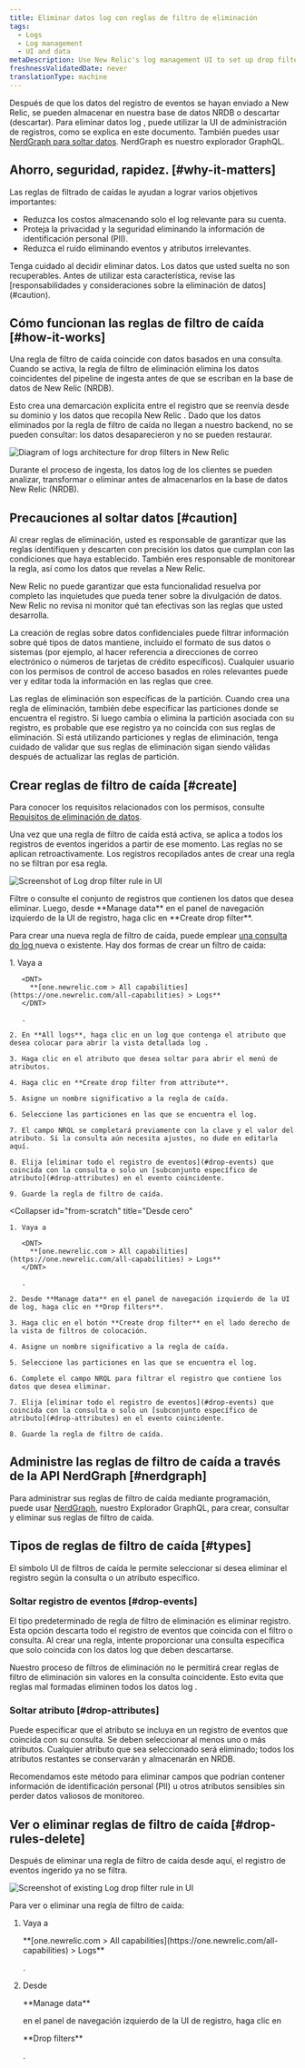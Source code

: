 ```yaml
---
title: Eliminar datos log con reglas de filtro de eliminación
tags:
  - Logs
  - Log management
  - UI and data
metaDescription: Use New Relic's log management UI to set up drop filter rules for dropping specific types of log data.
freshnessValidatedDate: never
translationType: machine
---
```


Después de que los datos del registro de eventos se hayan enviado a New Relic, se pueden almacenar en nuestra base de datos NRDB o descartar (descartar). Para eliminar datos log , puede utilizar la UI de administración de registros, como se explica en este documento. También puedes usar [NerdGraph para soltar datos](/docs/accounts/accounts/data-management/drop-data-using-nerdgraph). NerdGraph es nuestro explorador GraphQL.

## Ahorro, seguridad, rapidez. [#why-it-matters]

Las reglas de filtrado de caídas le ayudan a lograr varios objetivos importantes:

* Reduzca los costos almacenando solo el log relevante para su cuenta.
* Proteja la privacidad y la seguridad eliminando la información de identificación personal (PII).
* Reduzca el ruido eliminando eventos y atributos irrelevantes.

<Callout variant="caution">
  Tenga cuidado al decidir eliminar datos. Los datos que usted suelta no son recuperables. Antes de utilizar esta característica, revise las [responsabilidades y consideraciones sobre la eliminación de datos](#caution).
</Callout>

## Cómo funcionan las reglas de filtro de caída [#how-it-works]

Una regla de filtro de caída coincide con datos basados en una consulta. Cuando se activa, la regla de filtro de eliminación elimina los datos coincidentes del pipeline de ingesta antes de que se escriban en la base de datos de New Relic (NRDB).

Esto crea una demarcación explícita entre el registro que se reenvía desde su dominio y los datos que recopila New Relic . Dado que los datos eliminados por la regla de filtro de caída no llegan a nuestro backend, no se pueden consultar: los datos desaparecieron y no se pueden restaurar.

<img
  title="Logs architecture for drop filters in New Relic"
  alt="Diagram of logs architecture for drop filters in New Relic"
  src="/images/logs_diagram_ingest-pipeline.webp"
/>

<figcaption>
  Durante el proceso de ingesta, los datos log de los clientes se pueden analizar, transformar o eliminar antes de almacenarlos en la base de datos New Relic (NRDB).
</figcaption>

## Precauciones al soltar datos [#caution]

Al crear reglas de eliminación, usted es responsable de garantizar que las reglas identifiquen y descarten con precisión los datos que cumplan con las condiciones que haya establecido. También eres responsable de monitorear la regla, así como los datos que revelas a New Relic.

New Relic no puede garantizar que esta funcionalidad resuelva por completo las inquietudes que pueda tener sobre la divulgación de datos. New Relic no revisa ni monitor qué tan efectivas son las reglas que usted desarrolla.

La creación de reglas sobre datos confidenciales puede filtrar información sobre qué tipos de datos mantiene, incluido el formato de sus datos o sistemas (por ejemplo, al hacer referencia a direcciones de correo electrónico o números de tarjetas de crédito específicos). Cualquier usuario con los permisos de control de acceso basados en roles relevantes puede ver y editar toda la información en las reglas que cree.

<Callout variant="caution">
  Las reglas de eliminación son específicas de la partición. Cuando crea una regla de eliminación, también debe especificar las particiones donde se encuentra el registro. Si luego cambia o elimina la partición asociada con su registro, es probable que ese registro ya no coincida con sus reglas de eliminación. Si está utilizando particiones y reglas de eliminación, tenga cuidado de validar que sus reglas de eliminación sigan siendo válidas después de actualizar las reglas de partición.
</Callout>

## Crear reglas de filtro de caída [#create]

Para conocer los requisitos relacionados con los permisos, consulte [Requisitos de eliminación de datos](/docs/data-apis/manage-data/drop-data-using-nerdgraph#requirements).

Una vez que una regla de filtro de caída está activa, se aplica a todos los registros de eventos ingeridos a partir de ese momento. Las reglas no se aplican retroactivamente. Los registros recopilados antes de crear una regla no se filtran por esa regla.

<img
  title="Log drop filter rule"
  alt="Screenshot of Log drop filter rule in UI"
  src="/images/logs_screenshot-full_drop-filter-selection-2.webp"
/>

<figcaption>
  Filtre o consulte el conjunto de registros que contienen los datos que desea eliminar. Luego, desde <DNT>**Manage data**</DNT> en el panel de navegación izquierdo de la UI de registro, haga clic en <DNT>**Create drop filter**</DNT>.
</figcaption>

Para crear una nueva regla de filtro de caída, puede emplear [una consulta do log ](/docs/logs/new-relic-logs/ui-data/query-syntax-logs)nueva o existente. Hay dos formas de crear un filtro de caída:

<CollapserGroup>
  <Collapser
    id="from-attribute"
    title="De un atributo"
  >
    1. Vaya a

       <DNT>
         **[one.newrelic.com > All capabilities](https://one.newrelic.com/all-capabilities) > Logs**
       </DNT>

       .

    2. En **All logs**, haga clic en un log que contenga el atributo que desea colocar para abrir la vista detallada log .

    3. Haga clic en el atributo que desea soltar para abrir el menú de atributos.

    4. Haga clic en **Create drop filter from attribute**.

    5. Asigne un nombre significativo a la regla de caída.

    6. Seleccione las particiones en las que se encuentra el log.

    7. El campo NRQL se completará previamente con la clave y el valor del atributo. Si la consulta aún necesita ajustes, no dude en editarla aquí.

    8. Elija [eliminar todo el registro de eventos](#drop-events) que coincida con la consulta o solo un [subconjunto específico de atributo](#drop-attributes) en el evento coincidente.

    9. Guarde la regla de filtro de caída.
  </Collapser>

  <Collapser
    id="from-scratch"
    title="Desde cero"
  >
    1. Vaya a

       <DNT>
         **[one.newrelic.com > All capabilities](https://one.newrelic.com/all-capabilities) > Logs**
       </DNT>

       .

    2. Desde **Manage data** en el panel de navegación izquierdo de la UI de log, haga clic en **Drop filters**.

    3. Haga clic en el botón **Create drop filter** en el lado derecho de la vista de filtros de colocación.

    4. Asigne un nombre significativo a la regla de caída.

    5. Seleccione las particiones en las que se encuentra el log.

    6. Complete el campo NRQL para filtrar el registro que contiene los datos que desea eliminar.

    7. Elija [eliminar todo el registro de eventos](#drop-events) que coincida con la consulta o solo un [subconjunto específico de atributo](#drop-attributes) en el evento coincidente.

    8. Guarde la regla de filtro de caída.
  </Collapser>
</CollapserGroup>

## Administre las reglas de filtro de caída a través de la API NerdGraph [#nerdgraph]

Para administrar sus reglas de filtro de caída mediante programación, puede usar [NerdGraph](/docs/accounts/accounts/data-management/drop-data-using-nerdgraph), nuestro Explorador GraphQL, para crear, consultar y eliminar sus reglas de filtro de caída.

## Tipos de reglas de filtro de caída [#types]

El símbolo UI de filtros de caída le permite seleccionar si desea eliminar el registro según la consulta o un atributo específico.

### Soltar registro de eventos [#drop-events]

El tipo predeterminado de regla de filtro de eliminación es eliminar registro. Esta opción descarta todo el registro de eventos que coincida con el filtro o consulta. Al crear una regla, intente proporcionar una consulta específica que solo coincida con los datos log que deben descartarse.

Nuestro proceso de filtros de eliminación no le permitirá crear reglas de filtro de eliminación sin valores en la consulta coincidente. Esto evita que reglas mal formadas eliminen todos los datos log .

### Soltar atributo [#drop-attributes]

Puede especificar que el atributo se incluya en un registro de eventos que coincida con su consulta. Se deben seleccionar al menos uno o más atributos. Cualquier atributo que sea seleccionado será eliminado; todos los atributos restantes se conservarán y almacenarán en NRDB.

<Callout variant="tip">
  Recomendamos este método para eliminar campos que podrían contener información de identificación personal (PII) u otros atributos sensibles sin perder datos valiosos de monitoreo.
</Callout>

## Ver o eliminar reglas de filtro de caída [#drop-rules-delete]

Después de eliminar una regla de filtro de caída desde aquí, el registro de eventos ingerido ya no se filtra.

<img
  title="Log drop filter rule"
  alt="Screenshot of existing Log drop filter rule in UI"
  src="/images/logs_screenshot-full_drop-filter-view2.webp"
/>

Para ver o eliminar una regla de filtro de caída:

1. Vaya a

   <DNT>
     **[one.newrelic.com > All capabilities](https://one.newrelic.com/all-capabilities) > Logs**
   </DNT>

   .

2. Desde

   <DNT>
     **Manage data**
   </DNT>

   en el panel de navegación izquierdo de la UI de registro, haga clic en

   <DNT>
     **Drop filters**
   </DNT>

   .
